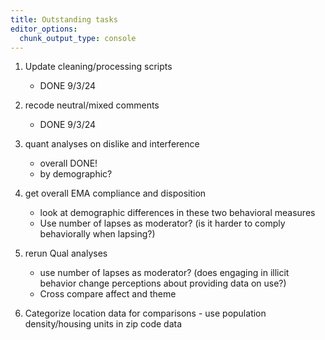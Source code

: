 ```yaml
---
title: Outstanding tasks
editor_options: 
  chunk_output_type: console
---
```


1. Update cleaning/processing scripts

    - DONE 9/3/24

2. recode neutral/mixed comments

    - DONE 9/3/24
    
3. quant analyses on dislike and interference

    - overall DONE!
    - by demographic?
    
4. get overall EMA compliance and disposition

    - look at demographic differences in these two behavioral measures
    - Use number of lapses as moderator? (is it harder to comply behaviorally when lapsing?)

5. rerun Qual analyses

    - use number of lapses as moderator? (does engaging in illicit behavior change perceptions about providing data on use?)
    - Cross compare affect and theme
  
    
6. Categorize location data for comparisons - use population density/housing units in zip code data